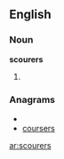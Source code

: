 ==English==

===Noun===
'''scourers'''

# {{plural of|[[scourer]]}}

===Anagrams===
* {{alphagram|ceorrssu}}
* [[coursers#English|coursers]]

[[ar:scourers]]